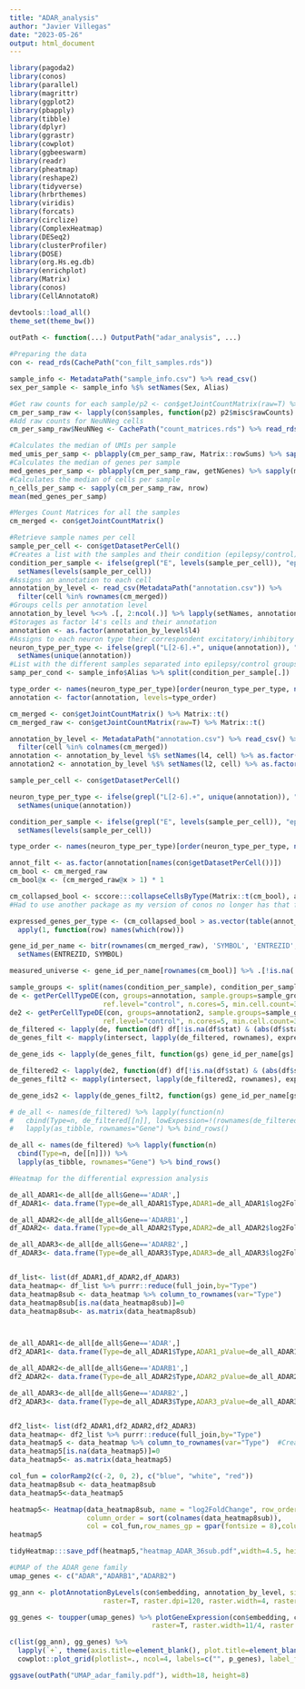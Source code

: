 ```yaml
---
title: "ADAR_analysis"
author: "Javier Villegas"
date: "2023-05-26"
output: html_document
---
```


```r
library(pagoda2)
library(conos)
library(parallel)
library(magrittr)
library(ggplot2)
library(pbapply)
library(tibble)
library(dplyr)
library(ggrastr)
library(cowplot)
library(ggbeeswarm)
library(readr)
library(pheatmap)
library(reshape2)
library(tidyverse)
library(hrbrthemes)
library(viridis)
library(forcats)
library(circlize)
library(ComplexHeatmap)
library(DESeq2)
library(clusterProfiler)
library(DOSE)
library(org.Hs.eg.db)
library(enrichplot)
library(Matrix)
library(conos)
library(CellAnnotatoR)

devtools::load_all()
theme_set(theme_bw())
  
outPath <- function(...) OutputPath("adar_analysis", ...)
```



```r
#Preparing the data
con <- read_rds(CachePath("con_filt_samples.rds"))

sample_info <- MetadataPath("sample_info.csv") %>% read_csv()
sex_per_sample <- sample_info %$% setNames(Sex, Alias)

#Get raw counts for each sample/p2 <- con$getJointCountMatrix(raw=T) %>% Matrix::t() %>% GetPagoda(build.graph=F, ...) 
cm_per_samp_raw <- lapply(con$samples, function(p2) p2$misc$rawCounts)
#Add raw counts for NeuNNeg cells 
cm_per_samp_raw$NeuNNeg <- CachePath("count_matrices.rds") %>% read_rds() %>% .$NeuN %>% t()

#Calculates the median of UMIs per sample
med_umis_per_samp <- pblapply(cm_per_samp_raw, Matrix::rowSums) %>% sapply(median)
#Calculates the median of genes per sample
med_genes_per_samp <- pblapply(cm_per_samp_raw, getNGenes) %>% sapply(median)
#Calculates the median of cells per sample 
n_cells_per_samp <- sapply(cm_per_samp_raw, nrow)
mean(med_genes_per_samp)

#Merges Count Matrices for all the samples
cm_merged <- con$getJointCountMatrix()

#Retrieve sample names per cell
sample_per_cell <- con$getDatasetPerCell()
#Creates a list with the samples and their condition (epilepsy/control)
condition_per_sample <- ifelse(grepl("E", levels(sample_per_cell)), "epilepsy", "control") %>% 
  setNames(levels(sample_per_cell))
#Assigns an annotation to each cell
annotation_by_level <- read_csv(MetadataPath("annotation.csv")) %>% 
  filter(cell %in% rownames(cm_merged))
#Groups cells per annotation level
annotation_by_level %<>% .[, 2:ncol(.)] %>% lapply(setNames, annotation_by_level$cell)
#Storages as factor l4's cells and their annotation
annotation <- as.factor(annotation_by_level$l4)
#Assigns to each neuron type their correspondent excitatory/inhibitory annotation
neuron_type_per_type <- ifelse(grepl("L[2-6].+", unique(annotation)), "Excitatory", "Inhibitory") %>% 
  setNames(unique(annotation))
#List with the different samples separated into epilepsy/control groups
samp_per_cond <- sample_info$Alias %>% split(condition_per_sample[.])

type_order <- names(neuron_type_per_type)[order(neuron_type_per_type, names(neuron_type_per_type))]
annotation <- factor(annotation, levels=type_order)

cm_merged <- con$getJointCountMatrix() %>% Matrix::t()
cm_merged_raw <- con$getJointCountMatrix(raw=T) %>% Matrix::t()

annotation_by_level <- MetadataPath("annotation.csv") %>% read_csv() %>%
  filter(cell %in% colnames(cm_merged))
annotation <- annotation_by_level %$% setNames(l4, cell) %>% as.factor()
annotation2 <- annotation_by_level %$% setNames(l2, cell) %>% as.factor()

sample_per_cell <- con$getDatasetPerCell()

neuron_type_per_type <- ifelse(grepl("L[2-6].+", unique(annotation)), "Excitatory", "Inhibitory") %>%
  setNames(unique(annotation))

condition_per_sample <- ifelse(grepl("E", levels(sample_per_cell)), "epilepsy", "control") %>%
  setNames(levels(sample_per_cell))

type_order <- names(neuron_type_per_type)[order(neuron_type_per_type, names(neuron_type_per_type))]

annot_filt <- as.factor(annotation[names(con$getDatasetPerCell())])
cm_bool <- cm_merged_raw
cm_bool@x <- (cm_merged_raw@x > 1) * 1

cm_collapsed_bool <- sccore:::collapseCellsByType(Matrix::t(cm_bool), annot_filt, min.cell.count=0)
#Had to use another package as my version of conos no longer has that function

expressed_genes_per_type <- (cm_collapsed_bool > as.vector(table(annot_filt)[rownames(cm_collapsed_bool)] * 0.05)) %>% 
  apply(1, function(row) names(which(row)))

gene_id_per_name <- bitr(rownames(cm_merged_raw), 'SYMBOL', 'ENTREZID', org.Hs.eg.db) %$%
  setNames(ENTREZID, SYMBOL)

measured_universe <- gene_id_per_name[rownames(cm_bool)] %>% .[!is.na(.)]
```



```r
sample_groups <- split(names(condition_per_sample), condition_per_sample)
de <- getPerCellTypeDE(con, groups=annotation, sample.groups=sample_groups,
                       ref.level="control", n.cores=5, min.cell.count=3) %>% lapply(`[[`, "res")
de2 <- getPerCellTypeDE(con, groups=annotation2, sample.groups=sample_groups,
                       ref.level="control", n.cores=5, min.cell.count=3) %>% lapply(`[[`, "res")
de_filtered <- lapply(de, function(df) df[!is.na(df$stat) & (abs(df$stat) > 3),])
de_genes_filt <- mapply(intersect, lapply(de_filtered, rownames), expressed_genes_per_type[names(de_filtered)])

de_gene_ids <- lapply(de_genes_filt, function(gs) gene_id_per_name[gs] %>% .[!is.na(.)])

de_filtered2 <- lapply(de2, function(df) df[!is.na(df$stat) & (abs(df$stat) > 3),])
de_genes_filt2 <- mapply(intersect, lapply(de_filtered2, rownames), expressed_genes_per_type[names(de_filtered)])

de_gene_ids2 <- lapply(de_genes_filt2, function(gs) gene_id_per_name[gs] %>% .[!is.na(.)])
```

```r
# de_all <- names(de_filtered) %>% lapply(function(n) 
#   cbind(Type=n, de_filtered[[n]], lowExpession=!(rownames(de_filtered[[n]]) %in% expressed_genes_per_type[[n]]))) %>% 
#   lapply(as_tibble, rownames="Gene") %>% bind_rows()

de_all <- names(de_filtered) %>% lapply(function(n) 
  cbind(Type=n, de[[n]])) %>% 
  lapply(as_tibble, rownames="Gene") %>% bind_rows()
```


```r
#Heatmap for the differential expression analysis

de_all_ADAR1<-de_all[de_all$Gene=='ADAR',]
df_ADAR1<- data.frame(Type=de_all_ADAR1$Type,ADAR1=de_all_ADAR1$log2FoldChange)

de_all_ADAR2<-de_all[de_all$Gene=='ADARB1',]
df_ADAR2<- data.frame(Type=de_all_ADAR2$Type,ADAR2=de_all_ADAR2$log2FoldChange)

de_all_ADAR3<-de_all[de_all$Gene=='ADARB2',]
df_ADAR3<- data.frame(Type=de_all_ADAR3$Type,ADAR3=de_all_ADAR3$log2FoldChange)


df_list<- list(df_ADAR1,df_ADAR2,df_ADAR3)
data_heatmap<- df_list %>% purrr::reduce(full_join,by="Type")
data_heatmap8sub <- data_heatmap %>% column_to_rownames(var="Type")
data_heatmap8sub[is.na(data_heatmap8sub)]=0
data_heatmap8sub<- as.matrix(data_heatmap8sub)



de_all_ADAR1<-de_all[de_all$Gene=='ADAR',]
df2_ADAR1<- data.frame(Type=de_all_ADAR1$Type,ADAR1_pValue=de_all_ADAR1$padj)

de_all_ADAR2<-de_all[de_all$Gene=='ADARB1',]
df2_ADAR2<- data.frame(Type=de_all_ADAR2$Type,ADAR2_pValue=de_all_ADAR2$padj)

de_all_ADAR3<-de_all[de_all$Gene=='ADARB2',]
df2_ADAR3<- data.frame(Type=de_all_ADAR3$Type,ADAR3_pValue=de_all_ADAR3$padj)


df2_list<- list(df2_ADAR1,df2_ADAR2,df2_ADAR3)
data_heatmap<- df2_list %>% purrr::reduce(full_join,by="Type")
data_heatmap5 <- data_heatmap %>% column_to_rownames(var="Type")  #Creating Dataframe with pvalues
data_heatmap5[is.na(data_heatmap5)]=0
data_heatmap5<- as.matrix(data_heatmap5)

col_fun = colorRamp2(c(-2, 0, 2), c("blue", "white", "red"))
data_heatmap8sub <- data_heatmap8sub
data_heatmap5<-data_heatmap5

heatmap5<- Heatmap(data_heatmap8sub, name = "log2FoldChange", row_order = sort(rownames(data_heatmap8sub)),
                   column_order = sort(colnames(data_heatmap8sub)),
                   col = col_fun,row_names_gp = gpar(fontsize = 8),column_title_gp = gpar(fontsize = 8),column_names_gp = gpar(fontsize = 8), cell_fun = function(j, i, x, y, width, height, fill) {if(data_heatmap5[i, j] < 0.05  & data_heatmap5[i,j]!=0) grid.text(sprintf("*", data_heatmap8sub[i, j]), x, y, gp = gpar(fontsize = 12))})
heatmap5

tidyHeatmap:::save_pdf(heatmap5,"heatmap_ADAR_36sub.pdf",width=4.5, height=20)

```


```r
#UMAP of the ADAR gene family
umap_genes <- c("ADAR","ADARB1","ADARB2")

gg_ann <- plotAnnotationByLevels(con$embedding, annotation_by_level, size=0.1, font.size=c(4, 4), shuffle.colors=T,
                       raster=T, raster.dpi=120, raster.width=4, raster.height=4, build.panel=F)[[2]]

gg_genes <- toupper(umap_genes) %>% plotGeneExpression(con$embedding, cm_merged, build.panel=F, size=0.1, alpha=0.2, 
                                   raster=T, raster.width=11/4, raster.height=8/3, raster.dpi=100)

c(list(gg_ann), gg_genes) %>% 
  lapply(`+`, theme(axis.title=element_blank(), plot.title=element_blank(), plot.margin=margin())) %>% 
  cowplot::plot_grid(plotlist=., ncol=4, labels=c("", p_genes), label_fontface="italic", label_x=0.3)

ggsave(outPath("UMAP_adar_family.pdf"), width=18, height=8)
```



